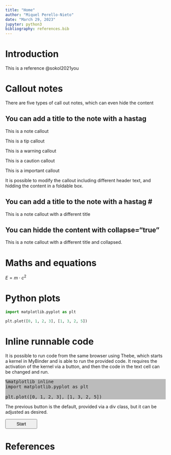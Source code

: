 ```yaml
---
title: "Home"
author: "Miquel Perello-Nieto"
date: "March 29, 2023"
jupyter: python3
bibliography: references.bib
---
```


# Introduction {.unnumbered}

This is a reference @sokol2021you

# Callout notes

There are five types of call out notes, which can even hide the content

::: {.callout-note}
# You can add a title to the note with a hastag #
This is a note callout
:::

::: {.callout-tip}
This is a tip callout
:::

::: {.callout-warning}
This is a warning callout
:::

::: {.callout-caution}
This is a caution callout
:::

::: {.callout-important}
This is a important callout
:::


It is possible to modify the callout including different header text, and
hidding the content in a foldable box.

::: {.callout-note}
# You can add a title to the note with a hastag \#
This is a note callout with a different title
:::

::: {.callout-tip collapse="true"}
# You can hidde the content with collapse="true"
This is a note callout with a different title and collapsed.
:::



# Maths and equations

$E = m \cdot c^2$

# Python plots

```python
import matplotlib.pyplot as plt

plt.plot([0, 1, 2, 3], [1, 3, 2, 5])
```

# Inline runnable code

It is possible to run code from the same browser using Thebe, which starts a
kernel in MyBinder and is able to run the provided code. It requires the
activation of the kernel via a button, and then the code in the text cell can
be changed and run.

<!-- Configure and load Thebe !-->
<script type="text/x-thebe-config">
  {
    requestKernel: true,
    binderOptions: {
      repo: "binder-examples/requirements",
    },
  }
</script>
<script src="https://unpkg.com/thebe@latest/lib/index.js"></script>


<div class="thebe-activate"></div>

<div class="thebe-status"></div>

<pre data-executable="true" data-language="python" style="background:#BBB">
%matplotlib inline
import matplotlib.pyplot as plt

plt.plot([0, 1, 2, 3], [1, 3, 2, 5])
</pre>

The previous button is the default, provided via a div class, but it can be
adjusted as desired.

<script>
var bootstrapThebe = function() {
    thebelab.bootstrap();
}
document.querySelector("#activateButton").addEventListener('click',
bootstrapThebe)
</script>

<button id="activateButton"  style="width: 100px; height: 30px; font-size:
1em;">Start</button>



# References
